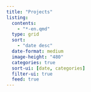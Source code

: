 ```yaml
---
title: "Projects"
listing: 
  contents: 
    - "*-en.qmd"
  type: grid
  sort:
    - "date desc"
  date-format: medium
  image-height: "480" 
  categories: true
  sort-ui: [date, categories]
  filter-ui: true
  feed: true
---
```

